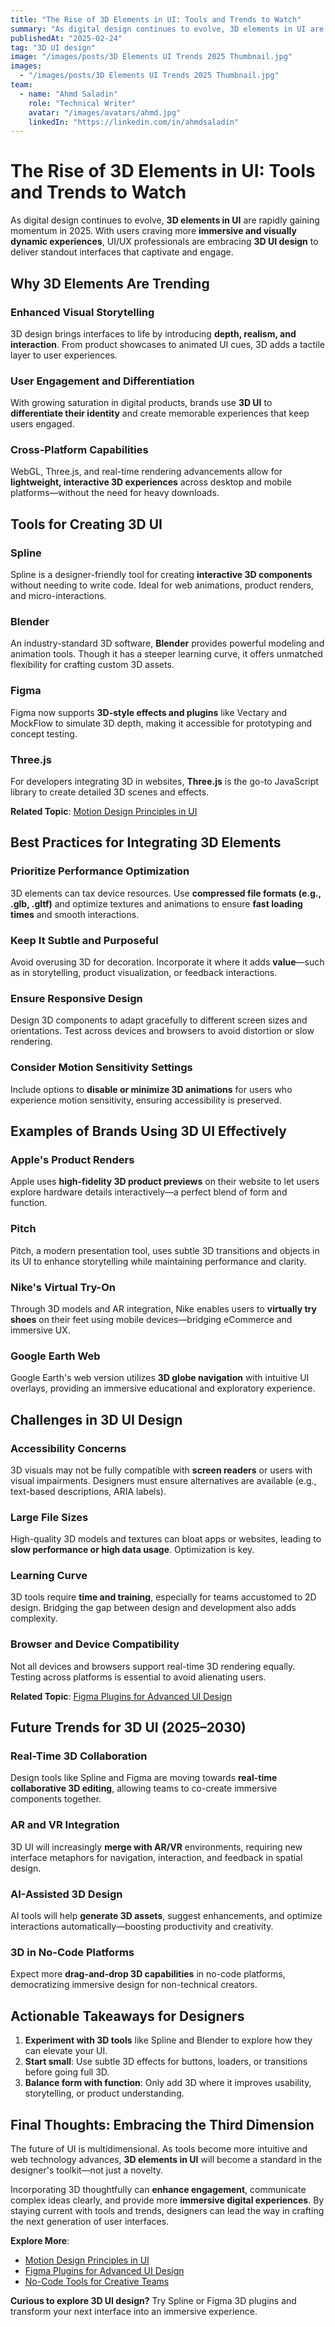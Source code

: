 ```yaml
---
title: "The Rise of 3D Elements in UI: Tools and Trends to Watch"
summary: "As digital design continues to evolve, 3D elements in UI are rapidly gaining momentum in 2025. With users craving more immersive and visually dynamic experience..."
publishedAt: "2025-02-24"
tag: "3D UI design"
image: "/images/posts/3D Elements UI Trends 2025 Thumbnail.jpg"
images:
  - "/images/posts/3D Elements UI Trends 2025 Thumbnail.jpg"
team:
  - name: "Ahmd Saladin"
    role: "Technical Writer"
    avatar: "/images/avatars/ahmd.jpg"
    linkedIn: "https://linkedin.com/in/ahmdsaladin"
---
```



# The Rise of 3D Elements in UI: Tools and Trends to Watch

As digital design continues to evolve, **3D elements in UI** are rapidly gaining momentum in 2025. With users craving more **immersive and visually dynamic experiences**, UI/UX professionals are embracing **3D UI design** to deliver standout interfaces that captivate and engage.

## Why 3D Elements Are Trending

### Enhanced Visual Storytelling

3D design brings interfaces to life by introducing **depth, realism, and interaction**. From product showcases to animated UI cues, 3D adds a tactile layer to user experiences.

### User Engagement and Differentiation

With growing saturation in digital products, brands use **3D UI** to **differentiate their identity** and create memorable experiences that keep users engaged.

### Cross-Platform Capabilities

WebGL, Three.js, and real-time rendering advancements allow for **lightweight, interactive 3D experiences** across desktop and mobile platforms—without the need for heavy downloads.

## Tools for Creating 3D UI

### Spline

Spline is a designer-friendly tool for creating **interactive 3D components** without needing to write code. Ideal for web animations, product renders, and micro-interactions.

### Blender

An industry-standard 3D software, **Blender** provides powerful modeling and animation tools. Though it has a steeper learning curve, it offers unmatched flexibility for crafting custom 3D assets.

### Figma

Figma now supports **3D-style effects and plugins** like Vectary and MockFlow to simulate 3D depth, making it accessible for prototyping and concept testing.

### Three.js

For developers integrating 3D in websites, **Three.js** is the go-to JavaScript library to create detailed 3D scenes and effects.

**Related Topic**: [Motion Design Principles in UI](./motion-design-trends)

## Best Practices for Integrating 3D Elements

### Prioritize Performance Optimization

3D elements can tax device resources. Use **compressed file formats (e.g., .glb, .gltf)** and optimize textures and animations to ensure **fast loading times** and smooth interactions.

### Keep It Subtle and Purposeful

Avoid overusing 3D for decoration. Incorporate it where it adds **value**—such as in storytelling, product visualization, or feedback interactions.

### Ensure Responsive Design

Design 3D components to adapt gracefully to different screen sizes and orientations. Test across devices and browsers to avoid distortion or slow rendering.

### Consider Motion Sensitivity Settings

Include options to **disable or minimize 3D animations** for users who experience motion sensitivity, ensuring accessibility is preserved.

## Examples of Brands Using 3D UI Effectively

### Apple's Product Renders

Apple uses **high-fidelity 3D product previews** on their website to let users explore hardware details interactively—a perfect blend of form and function.

### Pitch

Pitch, a modern presentation tool, uses subtle 3D transitions and objects in its UI to enhance storytelling while maintaining performance and clarity.

### Nike's Virtual Try-On

Through 3D models and AR integration, Nike enables users to **virtually try shoes** on their feet using mobile devices—bridging eCommerce and immersive UX.

### Google Earth Web

Google Earth's web version utilizes **3D globe navigation** with intuitive UI overlays, providing an immersive educational and exploratory experience.

## Challenges in 3D UI Design

### Accessibility Concerns

3D visuals may not be fully compatible with **screen readers** or users with visual impairments. Designers must ensure alternatives are available (e.g., text-based descriptions, ARIA labels).

### Large File Sizes

High-quality 3D models and textures can bloat apps or websites, leading to **slow performance or high data usage**. Optimization is key.

### Learning Curve

3D tools require **time and training**, especially for teams accustomed to 2D design. Bridging the gap between design and development also adds complexity.

### Browser and Device Compatibility

Not all devices and browsers support real-time 3D rendering equally. Testing across platforms is essential to avoid alienating users.

**Related Topic**: [Figma Plugins for Advanced UI Design](./figma-plugins-pro)

## Future Trends for 3D UI (2025–2030)

### Real-Time 3D Collaboration

Design tools like Spline and Figma are moving towards **real-time collaborative 3D editing**, allowing teams to co-create immersive components together.

### AR and VR Integration

3D UI will increasingly **merge with AR/VR** environments, requiring new interface metaphors for navigation, interaction, and feedback in spatial design.

### AI-Assisted 3D Design

AI tools will help **generate 3D assets**, suggest enhancements, and optimize interactions automatically—boosting productivity and creativity.

### 3D in No-Code Platforms

Expect more **drag-and-drop 3D capabilities** in no-code platforms, democratizing immersive design for non-technical creators.

## Actionable Takeaways for Designers

1. **Experiment with 3D tools** like Spline and Blender to explore how they can elevate your UI.
2. **Start small**: Use subtle 3D effects for buttons, loaders, or transitions before going full 3D.
3. **Balance form with function**: Only add 3D where it improves usability, storytelling, or product understanding.

## Final Thoughts: Embracing the Third Dimension

The future of UI is multidimensional. As tools become more intuitive and web technology advances, **3D elements in UI** will become a standard in the designer's toolkit—not just a novelty.

Incorporating 3D thoughtfully can **enhance engagement**, communicate complex ideas clearly, and provide more **immersive digital experiences**. By staying current with tools and trends, designers can lead the way in crafting the next generation of user interfaces.

**Explore More**:
- [Motion Design Principles in UI](./motion-design-trends)
- [Figma Plugins for Advanced UI Design](./figma-plugins-pro)
- [No-Code Tools for Creative Teams](./no-code-inclusive-design)

**Curious to explore 3D UI design?** Try Spline or Figma 3D plugins and transform your next interface into an immersive experience.
